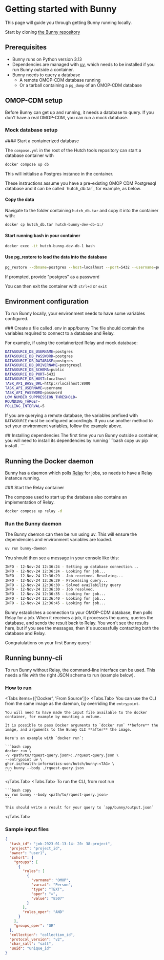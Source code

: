 
# Getting started with Bunny

This page will guide you through getting Bunny running locally.

Start by cloning [the Bunny repository](https://github.com/Health-Informatics-UoN/hutch-bunny)

## Prerequisites

- Bunny runs on Python version 3.13
- Dependencies are managed with [uv](https://github.com/astral-sh/uv), which needs to be installed if you run Bunny outside a container.
- Bunny needs to query a database
  - A remote OMOP-CDM database running
  - Or a tarball containing a `pg_dump` of an OMOP-CDM database

## OMOP-CDM setup

Before Bunny can get up and running, it needs a database to query.
If you don't have a real OMOP-CDM, you can run a mock database.

### Mock database setup

<Steps>
#### Start a containerized database

The `compose.yml` in the root of the Hutch tools repository can start a database container with

```bash copy
docker compose up db
```

This will initialise a Postgres instance in the container.

<Callout type="info">
  These instructions assume you have a pre-existing OMOP CDM Postgresql database
  and it can be called `hutch_db.tar`, for example, as below.
</Callout>

#### Copy the data

Navigate to the folder containing `hutch_db.tar` and copy it into the container with:

```bash copy
docker cp hutch_db.tar hutch-bunny-dev-db-1:/
```

#### Start running bash in your container

```bash copy
docker exec -it hutch-bunny-dev-db-1 bash
```

#### Use pg_restore to load the data into the database

```bash copy
pg_restore --dbname=postgres --host=localhost --port=5432 --username=postgres --password hutch_db.tar
```

If prompted, provide "postgres" as a password

You can then exit the container with `ctrl+d` or `exit`

</Steps>

## Environment configuration

To run Bunny locally, your environment needs to have some variables configured.

<Steps>
### Create a file called .env in app/bunny
The file should contain the variables required to connect to a database and Relay.

For example, if using the containerized Relay and mock database:

```sh copy
DATASOURCE_DB_USERNAME=postgres
DATASOURCE_DB_PASSWORD=postgres
DATASOURCE_DB_DATABASE=postgres
DATASOURCE_DB_DRIVERNAME=postgresql
DATASOURCE_DB_SCHEMA=public
DATASOURCE_DB_PORT=5432
DATASOURCE_DB_HOST=localhost
TASK_API_BASE_URL=http://localhost:8080
TASK_API_USERNAME=username
TASK_API_PASSWORD=password
LOW_NUMBER_SUPPRESSION_THRESHOLD=
ROUNDING_TARGET=
POLLING_INTERVAL=5
```

If you are querying a remote database, the variables prefixed with `DATASOURCE` must be configured accordingly.
If you use another method to set your environment variables, follow the example above.

</Steps>
## Installing dependencies
The first time you run Bunny outside a container, you will need to install its dependencies by running
```bash copy
uv pip install .
```

## Running the Docker daemon

Bunny has a daemon which polls [Relay](/relay) for jobs, so needs to have a Relay instance running.

<Steps>
### Start the Relay container

The compose used to start up the database also contains an implementation of Relay.

```bash copy
docker compose up relay -d
```

### Run the Bunny daemon

The Bunny daemon can then be run using uv. This will ensure the dependencies and environment variables are loaded.

```bash copy
uv run bunny-daemon
```

You should then see a message in your console like this:

```bash
INFO - 12-Nov-24 12:36:24 - Setting up database connection...
INFO - 12-Nov-24 12:36:24 - Looking for job...
INFO - 12-Nov-24 12:36:29 - Job received. Resolving...
INFO - 12-Nov-24 12:36:29 - Processing query...
INFO - 12-Nov-24 12:36:30 - Solved availability query
INFO - 12-Nov-24 12:36:30 - Job resolved.
INFO - 12-Nov-24 12:36:35 - Looking for job...
INFO - 12-Nov-24 12:36:40 - Looking for job...
INFO - 12-Nov-24 12:36:45 - Looking for job...
```

Bunny establishes a connection to your OMOP-CDM database, then polls Relay for a job.
When it receives a job, it processes the query, queries the database, and sends the result back to Relay.
You won't see the results here, but if you see the messages, then it's successfully contacting both the database and Relay.

</Steps>

<Callout emoji="🎉">Congratulations on your first Bunny query!</Callout>

## Running bunny-cli

To run Bunny without Relay, the command-line interface can be used.
This needs a file with the right JSON schema to run (example below).

### How to run

<Tabs items={['Docker', 'From Source']}>
  <Tabs.Tab>
    You can use the CLI from the same image as the daemon, by overriding the `entrypoint`.

    You will need to have made the input file available to the docker container, for example by mounting a volume.

    It is possible to pass Docker arguments to `docker run` **before** the image, and arguments to the Bunny CLI **after** the image.

    Here's an example with `docker run`:

    ```bash copy
    docker run \
    -v <path/to/rquest-query.json>:./rquest-query.json \
    --entrypoint uv \
    ghcr.io/health-informatics-uon/hutch/bunny:<TAG> \
    run bunny --body ./rquest-query.json
    ```

  </Tabs.Tab>
  <Tabs.Tab>
    To run the CLI, from root run

    ```bash copy
    uv run bunny --body <path/to/rquest-query.json>
    ```

    This should write a result for your query to `app/bunny/output.json`

  </Tabs.Tab>
</Tabs>

### Sample input files

```json copy filename="availability.json"
{
  "task_id": "job-2023-01-13-14: 20: 38-project",
  "project": "project_id",
  "owner": "user1",
  "cohort": {
    "groups": [
      {
        "rules": [
          {
            "varname": "OMOP",
            "varcat": "Person",
            "type": "TEXT",
            "oper": "=",
            "value": "8507"
          }
        ],
        "rules_oper": "AND"
      }
    ],
    "groups_oper": "OR"
  },
  "collection": "collection_id",
  "protocol_version": "v2",
  "char_salt": "salt",
  "uuid": "unique_id"
}
```

